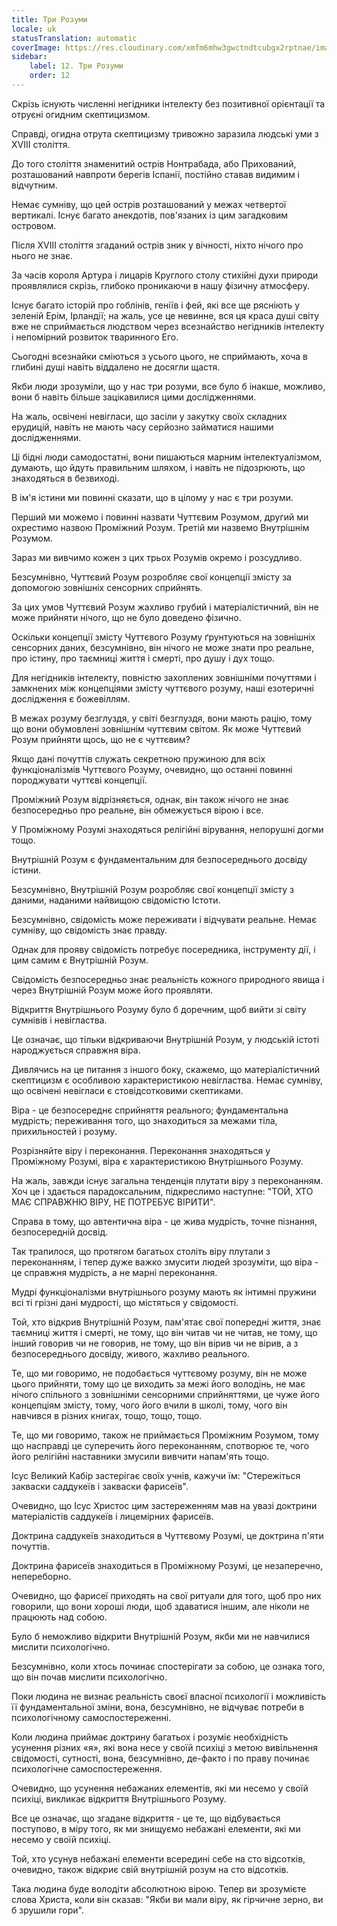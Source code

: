 ```yaml
---
title: Три Розуми
locale: uk
statusTranslation: automatic
coverImage: https://res.cloudinary.com/xmfm6mhw3gwctndtcubgx2rptnae/image/upload/v1741354419/small_cover_la_gran_rebelion_28716e29d2.webp
sidebar:
    label: 12. Три Розуми
    order: 12
---
```

Скрізь існують численні негідники інтелекту без позитивної орієнтації та отруєні огидним скептицизмом.

Справді, огидна отрута скептицизму тривожно заразила людські уми з XVIII століття.

До того століття знаменитий острів Нонтрабада, або Прихований, розташований навпроти берегів Іспанії, постійно ставав видимим і відчутним.

Немає сумніву, що цей острів розташований у межах четвертої вертикалі. Існує багато анекдотів, пов'язаних із цим загадковим островом.

Після XVIII століття згаданий острів зник у вічності, ніхто нічого про нього не знає.

За часів короля Артура і лицарів Круглого столу стихійні духи природи проявлялися скрізь, глибоко проникаючи в нашу фізичну атмосферу.

Існує багато історій про гоблінів, геніїв і фей, які все ще рясніють у зеленій Ерім, Ірландії; на жаль, усе це невинне, вся ця краса душі світу вже не сприймається людством через всезнайство негідників інтелекту і непомірний розвиток тваринного Его.

Сьогодні всезнайки сміються з усього цього, не сприймають, хоча в глибині душі навіть віддалено не досягли щастя.

Якби люди зрозуміли, що у нас три розуми, все було б інакше, можливо, вони б навіть більше зацікавилися цими дослідженнями.

На жаль, освічені невігласи, що засіли у закутку своїх складних ерудицій, навіть не мають часу серйозно займатися нашими дослідженнями.

Ці бідні люди самодостатні, вони пишаються марним інтелектуалізмом, думають, що йдуть правильним шляхом, і навіть не підозрюють, що знаходяться в безвиході.

В ім'я істини ми повинні сказати, що в цілому у нас є три розуми.

Перший ми можемо і повинні назвати Чуттєвим Розумом, другий ми охрестимо назвою Проміжний Розум. Третій ми назвемо Внутрішнім Розумом.

Зараз ми вивчимо кожен з цих трьох Розумів окремо і розсудливо.

Безсумнівно, Чуттєвий Розум розробляє свої концепції змісту за допомогою зовнішніх сенсорних сприйнять.

За цих умов Чуттєвий Розум жахливо грубий і матеріалістичний, він не може прийняти нічого, що не було доведено фізично.

Оскільки концепції змісту Чуттєвого Розуму ґрунтуються на зовнішніх сенсорних даних, безсумнівно, він нічого не може знати про реальне, про істину, про таємниці життя і смерті, про душу і дух тощо.

Для негідників інтелекту, повністю захоплених зовнішніми почуттями і замкнених між концепціями змісту чуттєвого розуму, наші езотеричні дослідження є божевіллям.

В межах розуму безглуздя, у світі безглуздя, вони мають рацію, тому що вони обумовлені зовнішнім чуттєвим світом. Як може Чуттєвий Розум прийняти щось, що не є чуттєвим?

Якщо дані почуттів служать секретною пружиною для всіх функціоналізмів Чуттєвого Розуму, очевидно, що останні повинні породжувати чуттєві концепції.

Проміжний Розум відрізняється, однак, він також нічого не знає безпосередньо про реальне, він обмежується вірою і все.

У Проміжному Розумі знаходяться релігійні вірування, непорушні догми тощо.

Внутрішній Розум є фундаментальним для безпосереднього досвіду істини.

Безсумнівно, Внутрішній Розум розробляє свої концепції змісту з даними, наданими найвищою свідомістю Істоти.

Безсумнівно, свідомість може переживати і відчувати реальне. Немає сумніву, що свідомість знає правду.

Однак для прояву свідомість потребує посередника, інструменту дії, і цим самим є Внутрішній Розум.

Свідомість безпосередньо знає реальність кожного природного явища і через Внутрішній Розум може його проявляти.

Відкриття Внутрішнього Розуму було б доречним, щоб вийти зі світу сумнівів і невігластва.

Це означає, що тільки відкриваючи Внутрішній Розум, у людській істоті народжується справжня віра.

Дивлячись на це питання з іншого боку, скажемо, що матеріалістичний скептицизм є особливою характеристикою невігластва. Немає сумніву, що освічені невігласи є стовідсотковими скептиками.

Віра - це безпосереднє сприйняття реального; фундаментальна мудрість; переживання того, що знаходиться за межами тіла, прихильностей і розуму.

Розрізняйте віру і переконання. Переконання знаходяться у Проміжному Розумі, віра є характеристикою Внутрішнього Розуму.

На жаль, завжди існує загальна тенденція плутати віру з переконанням. Хоч це і здається парадоксальним, підкреслимо наступне: "ТОЙ, ХТО МАЄ СПРАВЖНЮ ВІРУ, НЕ ПОТРЕБУЄ ВІРИТИ".

Справа в тому, що автентична віра - це жива мудрість, точне пізнання, безпосередній досвід.

Так трапилося, що протягом багатьох століть віру плутали з переконанням, і тепер дуже важко змусити людей зрозуміти, що віра - це справжня мудрість, а не марні переконання.

Мудрі функціоналізми внутрішнього розуму мають як інтимні пружини всі ті грізні дані мудрості, що містяться у свідомості.

Той, хто відкрив Внутрішній Розум, пам'ятає свої попередні життя, знає таємниці життя і смерті, не тому, що він читав чи не читав, не тому, що інший говорив чи не говорив, не тому, що він вірив чи не вірив, а з безпосереднього досвіду, живого, жахливо реального.

Те, що ми говоримо, не подобається чуттєвому розуму, він не може цього прийняти, тому що це виходить за межі його володінь, не має нічого спільного з зовнішніми сенсорними сприйняттями, це чуже його концепціям змісту, тому, чого його вчили в школі, тому, чого він навчився в різних книгах, тощо, тощо, тощо.

Те, що ми говоримо, також не приймається Проміжним Розумом, тому що насправді це суперечить його переконанням, спотворює те, чого його релігійні наставники змусили вивчити напам'ять тощо.

Ісус Великий Кабір застерігає своїх учнів, кажучи їм: "Стережіться закваски саддукеїв і закваски фарисеїв".

Очевидно, що Ісус Христос цим застереженням мав на увазі доктрини матеріалістів саддукеїв і лицемірних фарисеїв.

Доктрина саддукеїв знаходиться в Чуттєвому Розумі, це доктрина п'яти почуттів.

Доктрина фарисеїв знаходиться в Проміжному Розумі, це незаперечно, непереборно.

Очевидно, що фарисеї приходять на свої ритуали для того, щоб про них говорили, що вони хороші люди, щоб здаватися іншим, але ніколи не працюють над собою.

Було б неможливо відкрити Внутрішній Розум, якби ми не навчилися мислити психологічно.

Безсумнівно, коли хтось починає спостерігати за собою, це ознака того, що він почав мислити психологічно.

Поки людина не визнає реальність своєї власної психології і можливість її фундаментальної зміни, вона, безсумнівно, не відчуває потреби в психологічному самоспостереженні.

Коли людина приймає доктрину багатьох і розуміє необхідність усунення різних «я», які вона несе у своїй психіці з метою вивільнення свідомості, сутності, вона, безсумнівно, де-факто і по праву починає психологічне самоспостереження.

Очевидно, що усунення небажаних елементів, які ми несемо у своїй психіці, викликає відкриття Внутрішнього Розуму.

Все це означає, що згадане відкриття - це те, що відбувається поступово, в міру того, як ми знищуємо небажані елементи, які ми несемо у своїй психіці.

Той, хто усунув небажані елементи всередині себе на сто відсотків, очевидно, також відкриє свій внутрішній розум на сто відсотків.

Така людина буде володіти абсолютною вірою. Тепер ви зрозумієте слова Христа, коли він сказав: "Якби ви мали віру, як гірчичне зерно, ви б зрушили гори".

